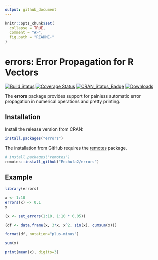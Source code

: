 ```yaml
---
output: github_document
---
```


<!-- README.md is generated from README.Rmd. Please edit that file -->

```r
knitr::opts_chunk$set(
  collapse = TRUE,
  comment = "#>",
  fig.path = "README-"
)
```

# errors: Error Propagation for R Vectors

[![Build Status](https://travis-ci.org/Enchufa2/errors.svg?branch=master)](https://travis-ci.org/Enchufa2/errors)
[![Coverage Status](https://codecov.io/gh/Enchufa2/errors/branch/master/graph/badge.svg)](https://codecov.io/gh/Enchufa2/errors)
[![CRAN\_Status\_Badge](https://www.r-pkg.org/badges/version/errors)](https://cran.r-project.org/package=errors)
[![Downloads](https://cranlogs.r-pkg.org/badges/errors)](https://cran.r-project.org/package=errors)

The **errors** package provides support for painless automatic error propagation in numerical operations and pretty printing.

## Installation

Install the release version from CRAN:

```r
install.packages("errors")
```

The installation from GitHub requires the [remotes](https://cran.r-project.org/package=remotes) package.

```r
# install.packages("remotes")
remotes::install_github("Enchufa2/errors")
```

## Example

```r
library(errors)

x <- 1:10
errors(x) <- 0.1
x

(x <- set_errors(1:10, 1:10 * 0.05))

(df <- data.frame(x, 3*x, x^2, sin(x), cumsum(x)))

format(df, notation="plus-minus")

sum(x)

print(mean(x), digits=3)
```
